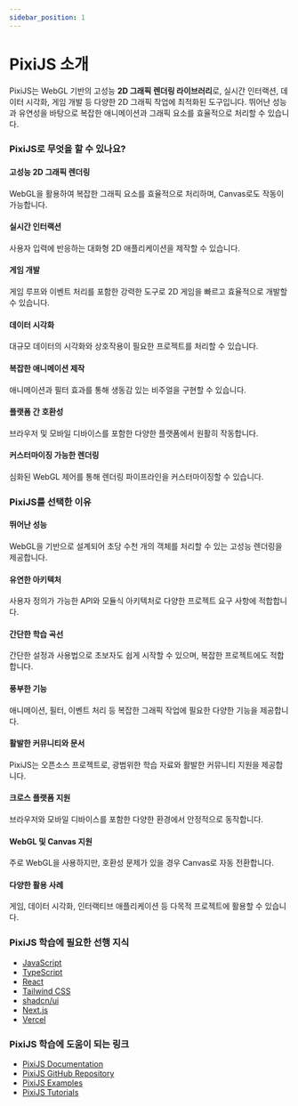 ```yaml
---
sidebar_position: 1
---
```


# PixiJS 소개

PixiJS는 WebGL 기반의 고성능 **2D 그래픽 렌더링 라이브러리**로, 실시간 인터랙션, 데이터 시각화, 게임 개발 등 다양한 2D 그래픽 작업에 최적화된 도구입니다. 뛰어난 성능과 유연성을 바탕으로 복잡한 애니메이션과 그래픽 요소를 효율적으로 처리할 수 있습니다.

### PixiJS로 무엇을 할 수 있나요?

#### 고성능 2D 그래픽 렌더링

WebGL을 활용하여 복잡한 그래픽 요소를 효율적으로 처리하며, Canvas로도 작동이 가능합니다.

#### 실시간 인터랙션

사용자 입력에 반응하는 대화형 2D 애플리케이션을 제작할 수 있습니다.

#### 게임 개발

게임 루프와 이벤트 처리를 포함한 강력한 도구로 2D 게임을 빠르고 효율적으로 개발할 수 있습니다.

#### 데이터 시각화

대규모 데이터의 시각화와 상호작용이 필요한 프로젝트를 처리할 수 있습니다.

#### 복잡한 애니메이션 제작

애니메이션과 필터 효과를 통해 생동감 있는 비주얼을 구현할 수 있습니다.

#### 플랫폼 간 호환성

브라우저 및 모바일 디바이스를 포함한 다양한 플랫폼에서 원활히 작동합니다.

#### 커스터마이징 가능한 렌더링

심화된 WebGL 제어를 통해 렌더링 파이프라인을 커스터마이징할 수 있습니다.

### PixiJS를 선택한 이유

#### 뛰어난 성능

WebGL을 기반으로 설계되어 초당 수천 개의 객체를 처리할 수 있는 고성능 렌더링을 제공합니다.

#### 유연한 아키텍처

사용자 정의가 가능한 API와 모듈식 아키텍처로 다양한 프로젝트 요구 사항에 적합합니다.

#### 간단한 학습 곡선

간단한 설정과 사용법으로 초보자도 쉽게 시작할 수 있으며, 복잡한 프로젝트에도 적합합니다.

#### 풍부한 기능

애니메이션, 필터, 이벤트 처리 등 복잡한 그래픽 작업에 필요한 다양한 기능을 제공합니다.

#### 활발한 커뮤니티와 문서

PixiJS는 오픈소스 프로젝트로, 광범위한 학습 자료와 활발한 커뮤니티 지원을 제공합니다.

#### 크로스 플랫폼 지원

브라우저와 모바일 디바이스를 포함한 다양한 환경에서 안정적으로 동작합니다.

#### WebGL 및 Canvas 지원

주로 WebGL을 사용하지만, 호환성 문제가 있을 경우 Canvas로 자동 전환합니다.

#### 다양한 활용 사례

게임, 데이터 시각화, 인터랙티브 애플리케이션 등 다목적 프로젝트에 활용할 수 있습니다.

### PixiJS 학습에 필요한 선행 지식

- [JavaScript](../javascript)
- [TypeScript](../typescript)
- [React](../react)
- [Tailwind CSS](../tailwindcss)
- [shadcn/ui](../shadcn-ui)
- [Next.js](../nextjs)
- [Vercel](../vercel)

### PixiJS 학습에 도움이 되는 링크

- [PixiJS Documentation](https://pixijs.com/)
- [PixiJS GitHub Repository](https://github.com/pixijs/pixijs)
- [PixiJS Examples](https://pixijs.io/examples/)
- [PixiJS Tutorials](https://www.pixijs.com/tutorials)
